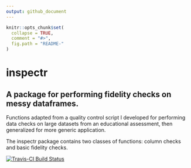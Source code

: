 ```yaml
---
output: github_document
---
```


<!-- README.md is generated from README.Rmd. Please edit that file -->

```r
knitr::opts_chunk$set(
  collapse = TRUE,
  comment = "#>",
  fig.path = "README-"
)
```

# inspectr 
## A package for performing fidelity checks on messy dataframes.

Functions adapted from a quality control script I developed for performing data 
checks on large datasets from an educational assessment, then generalized for 
more generic application.

The inspectr package contains two classes of functions: column checks and basic
fidelity checks.

[![Travis-CI Build 
Status](https://travis-ci.org/jenitivecase/inspectr.svg?branch=master)](https://travis-ci.org/jenitivecase/inspectr)
